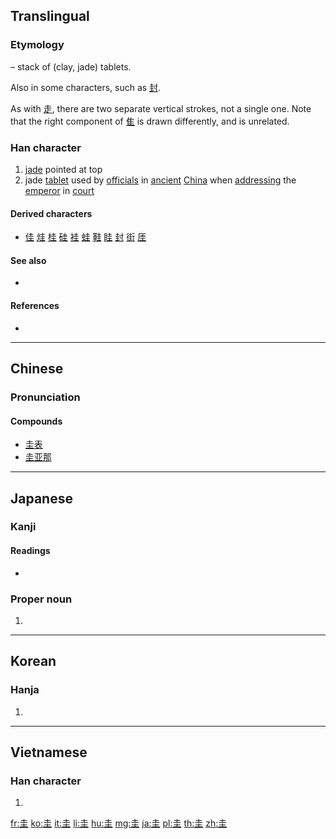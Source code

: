 {{also|丰}}
==Translingual==
{{stroke order|strokes=6}}

===Etymology===
{{Han compound|土|土|ls=p}} – stack of (clay, jade) tablets.

Also {{Han simp|丰}} in some characters, such as [[封]].

As with [[走]], there are two separate vertical strokes, not a single one. Note that the right component of [[隹]] is drawn differently, and is unrelated.

===Han character===
{{Han char|rn=32|rad=土|as=03|sn=6|four=40104|canj=GG|ids=⿱土土}}

# [[jade]] pointed at top
# jade [[tablet]] used by [[official]]s in [[ancient]] [[China]] when [[address]]ing the [[emperor]] in [[court]]

====Derived characters====
* [[佳]] [[烓]] [[桂]] [[硅]] [[袿]] [[蛙]] [[鞋]] [[眭]] [[封]] [[街]] [[厓]]

====See also====
* {{l|mul|拝}} <!-- Graphically similar -->

====References====
* {{Han ref|kx=0224.020|dkj=04887|dj=0456.050|hdz=10418.050|uh=572D|ud=22317|bh=A663|bd=42595}}

----

==Chinese==
{{zh-forms}}

===Pronunciation===
{{zh-pron
|m=guī
|c=gwai1
|mc=y
|oc=y
|ma=
|cat=n
}}

====Compounds====
* [[圭表]]
* [[圭亚那]]

----

==Japanese==

===Kanji===
{{ja-kanji|grade=|rs=土03}}

====Readings====
* {{ja-readings|goon=[[け]] (ke)|kanon=[[けい]] (kei)|kun=[[たま]] (tama)}}

===Proper noun===
{{ja-pos|proper|けい}}

# {{given name|unisex|lang=ja|sort=けい}}

----

==Korean==

===Hanja===
{{ko-hanja|hangeul=규|rv=gyu|mr=kyu|y=kyu}}

# {{defn|lang=ko|sort=土03}}

----

==Vietnamese==

===Han character===
{{vi-hantu|[[khuê]], [[quê]], [[khoai]], [[que]]|rs=土03}}

# {{defn|lang=vi|sort=土03}}

[[fr:圭]]
[[ko:圭]]
[[it:圭]]
[[li:圭]]
[[hu:圭]]
[[mg:圭]]
[[ja:圭]]
[[pl:圭]]
[[th:圭]]
[[zh:圭]]